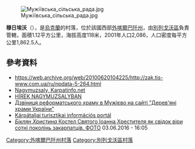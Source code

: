 [[Image:Мужіївська_сільська_рада.jpg|right]]

{{coord|48|10|49|N|22|42|21|E|scale:30000|display=title}}

'''穆日埃沃'''（{{lang-uk|Мужієво}}），是[[烏克蘭|烏克蘭]]的村落，位於該國西部[[外喀爾巴阡州|外喀爾巴阡州]]，由[[別列戈沃區|別列戈沃區]]負責管轄，面積1.12平方公里，海拔高度118米，2001年人口2,086，人口密度每平方公里1,862.5人。

==參考資料==
* https://web.archive.org/web/20100620104225/http://zak.tis-www.com.ua/ru/npdata-5-264.html
* [http://www.karpatinfo.net/uticel/nagymuzsaly-muzsijevo Nagymuzsaly, Karpatinfo.net]
* [http://www.karpatinfo.net/regio/nagymuzsaly HÍREK NAGYMUZSALYBAN] {{Wayback|url=http://www.karpatinfo.net/regio/nagymuzsaly |date=20210418145534 }}
* [http://www.derev.org.ua/zakarp/muzhievo.htm Дзвіниця реформатського храму в Мужієво на сайті "Дерев'яні храми України"] {{Wayback|url=http://www.derev.org.ua/zakarp/muzhievo.htm |date=20160911174317 }}
* [https://web.archive.org/web/20180310010258/http://www.karpataljaturizmus.info/settlement.php?settlements_id=4957&language=hu Kárpátaljai turisztikai információs portál]
* [http://istoria.ko.net.ua/?p=264 ''Біклян Христина'' Костел Святого Іоанна Хрестителя як свідок віри сотні поколінь закарпатців. ФОТО] {{Wayback|url=http://istoria.ko.net.ua/?p=264 |date=20160817144312 }}  03.06.2016 - 16:05

{{DEFAULTSORT:Мужієво}}

[[Category:外喀爾巴阡州村落|Category:外喀爾巴阡州村落]]
[[Category:別列戈沃區村落|Category:別列戈沃區村落]]


{{Zakarpattia-geo-stub}}